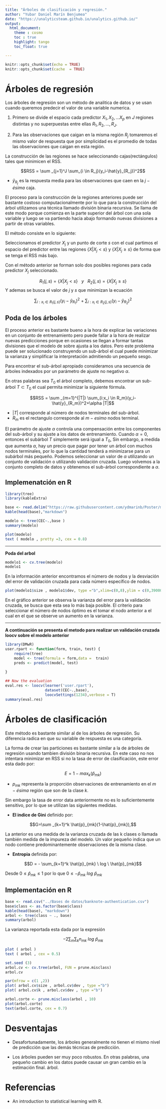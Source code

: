 ```yaml
---
title: "Árboles de clasificación y regresión."
author: "Yubar Daniel Marín Benjumea"
date: "https://unalyticsteam.github.io/unalytics.github.io/"
output: 
  html_document:
    theme : cosmo
    toc : true
    highlight: tango
    toc_float: true

---
```


```r
knitr::opts_chunk$set(echo = TRUE)
knitr::opts_chunk$set(cache  = TRUE)
```

# Árboles de regresión



Los árboles de regresión son un método de analitica de datos y se usan cuando queremos predecir el valor de una variable numerica.



1. Primero se divide el espacio cada  predictor $X_1,X_2,...X_p$ en $J$ regiones distintas y no superpuestas entre ellas $R_1,R_2,...,R_J$.

2. Para las observaciones que caigan en la misma región $R_j$ tomaremos el mismo valor de respuesta que por simplicidad es el promedio de todas las observaciones que caigan en  esta región.

La construcción de las regiones se hace seleccionando cajas(rectángulos) tales que minimicen el RSS.

$$RSS = \sum _{j=1}^J \sum_{i \in R_j}(y_i-\hat{y}_{R_j})^2$$


* $\hat{y}_{R_j}$ es la respuesta media para las observaciones que caen en la $j-ésima$ caja.



El proceso para la construcción de la regiones anteriores puede ser bastante costoso computacionalmente por lo que para la construcción del árbol utilizamos una técnica llamado división binaria recursiva. Se llama de este modo porque comienza en la parte superior del árbol con una sola variable y luego se va partiendo hacia abajo formando nuevas divisiones a partir de otras variables.

El método consiste en lo siguiente:

Seleccionamos el predictor $X_j$ y un punto de corte $s$ con el cual partimos el espacio del predictor  entre las regiones $\{ X|X_j< s\}$ y $\{ X|X_j\geq s\}$ de forma que se tenga el RSS más bajo.

Con el método anterior se forman solo dos posibles regiones para cada predictor $X_j$ seleccionado.



$$R_1(j,s)=\{ X|X_j< s\} \ \ \ y \ \ \ R_2(j,s)=\{ X|X_j\geq s\}$$ 
Y ademas se busca el valor de $j$ y $s$ que minimizan la ecuación

$$  \sum_{i:x_i \in R_1(j,s)}(y_i-\hat{y}_{R_1})^2 \ + \ \sum_{i:x_i \in R_2(j,s)}(y_i-\hat{y}_{R_2})^2$$

## Poda de los árboles

El proceso anterior es bastante bueno a la hora de explicar las variaciones en un conjunto de entrenamiento pero puede fallar a la hora de realizar nuevas predicciones porque en ocasiones se llegan a formar tantas divisiones que el modelo de sobre ajusta a los datos. Pero este problema puede ser solucionado construyendo un sub-árbol el cual puede minimizar la varianza y simplificar la interpretación admitiendo un pequeño sesgo.

Para encontrar el sub-árbol apropiado  consideramos una secuencia de árboles indexados por un parámetro de ajuste no negativo $\alpha$.

En otras palabras sea  $T_0$ el árbol completo, debemos encontrar un sub-árbol $T\subset T _0$ el cual permita minimizar la siguiente fórmula.


$$RSS = \sum _{m=1}^{|T|} \sum_{i:x_i \in R_m}(y_i-\hat{y}_{R_m})^2+\alpha |T|$$

* $|T|$ corresponde al número de nodos terminales del sub-árbol.
* $R_m$ es el rectangulo corresponde  al $m-esimo$ nodos terminal.


El parámetro de ajuste $\alpha$ controla una compensación entre los componentes del sub-árbol y su ajuste a los datos de entrenamiento. Cuando $\alpha = 0$, entonces el subárbol $T$
simplemente será igual a $T_0$, 
Sin embargo, a medida que aumenta $\alpha$, hay un precio que pagar por tener un árbol con
muchos nodos terminales, por lo que la cantidad  tenderá a minimizarse
para un subárbol más pequeño. Podemos seleccionar un valor de
$\alpha$ utilizando un conjunto de validación o utilizando validación cruzada. Luego volvemos a la
conjunto completo de datos y obtenemos el sub-árbol correspondiente a $\alpha$.

## Implemenatción en R

```r
library(tree)
library(kableExtra)

base <- read.delim("https://raw.githubusercontent.com/ydmarinb/Poster/master/Base.txt")
kable(head(base),"markdown")
```

```r
modelo <- tree(CEC~.,base )
summary(modelo)
```



```r
plot(modelo)
text ( modelo , pretty =3, cex = 0.8)
```

***

**Poda del arbol**

```r
modelo1 <- cv.tree(modelo)
modelo1
```

En la información anterior encontramos el número de nodos y la desviación del error de validación cruzada para cada número específico de nodos.

```r

plot(modelo1$size , modelo1$dev, type ="b",xlim=c(0,8),ylim = c(0,39000))

```

En el gráfico anterior se observa la varianza del error para la validación cruzada, se busca que esta sea lo más baja posible. El criterio para seleccionar el número de nodos óptimo es el tomar el nodo anterior a el cual en el que se observe un aumento en la varianza.

***

**A continuación se presenta el metodo para realizar un validación cruzada loocv sobre el modelo anterior**


```r
library(DMwR)
user.rpart <- function(form, train, test) {
    require(tree)
    model <- tree(formula = form,data =  train)
    preds <- predict(model, test)
  
}

## Now the evaluation
eval.res <- loocv(learner('user.rpart'),
                  dataset(CEC~.,base),
                  loocvSettings(1234),verbose = T)
summary(eval.res)

```


# Árboles de clasificación

Este método es bastante similar al de los árboles de regresión. Su diferencia radica en que su variable de respuesta es una categoría.

La forma de crear las particiones es bastante similar a la de árboles de regresión usando tambien división binaria recursiva. En este caso no nos intentara minimizar en RSS si no la tasa de error de clasificación, este error esta dado por:

$$E=1- max_k(\hat{p}_{mk})$$

* ${p}_{mk}$ representa la proporción observaciones de entrenamiento en el $m-ésima$ región que son de la clase $k$.

Sin embargo la tasa de error data anteriormente no es lo suficientemente sensitivo, por lo que se utilizan las siguientes medidas.

* **El indice de Gini** definido por:

$$G=\sum _{k=1}^k \hat{p}_{mk}(1-\hat{p}_{mk}),$$

La anterior es una medida de la varianza cruzada de las k clases o llamada también medida de la impureza del modelo. Un valor pequeño indica  que  un nodo  contiene predominantemente observaciones de la misma clase.

* **Entropia** definida por:

$$D = - \sum_{k=1}^k \hat{p}_{mk} \ log \  \hat{p}_{mk}$$

Desde $0\leq \hat{p}_{mk}\leq1$ por lo que $0 \leq -\hat{p}_{mk} \ log \  \hat{p}_{mk}$


## Implementación en R

```r
base <- read.csv("../Bases de datos/banknote-authentication.csv")
base$class <- as.factor(base$class)
kable(head(base), "markdown")
arbol <- tree(class ~ ., base)
summary(arbol) 
```

La varianza reportada esta dada por la expresión 

$$-2\sum_m\sum_kn_{mk} \ log \ \hat{p}_{mk}$$


```r
plot ( arbol )
text ( arbol , cex = 0.5)
```


```r
set.seed (3)
arbol.cv <- cv.tree(arbol, FUN = prune.misclass)
arbol.cv
```

```r
par(mfrow = c(1 ,2))
plot( arbol.cv$size , arbol.cv$dev , type ="b")
plot( arbol.cv$k , arbol.cv$dev , type ="b")
```

```r
arbol.corte <- prune.misclass(arbol , 10)
plot(arbol.corte)
text(arbol.corte, cex = 0.7)
```



# Desventajas
 
* Desafortunadamente, los árboles generalmente no tienen el mismo nivel de predicción que las demás técnicas de predicción.

* Los árboles pueden ser muy poco robustos. En otras palabras, una pequeño cambio en los datos puede causar un gran cambio en la estimación final.
árbol.


# Referencias

* An introduction to statistical learning with R.

